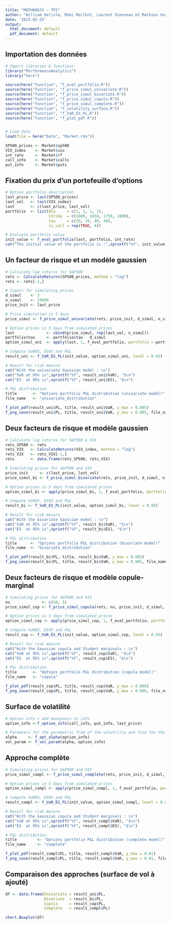 ---
title: "MATH60633 – TP2"
author: "William Delisle, Rémi Mailhot, Laurent Vienneau et Mathieu Verville"
date: '2023-02-25'
output:
  html_document: default
  pdf_document: default
---

## Importation des données

```{r}

# Import libraries & functions
library("PerformanceAnalytics")
library("here")

source(here("function", "f_eval_portfolio.R"))
source(here("function", "f_price_simul_univariate.R"))
source(here("function", "f_price_simul_bivariate.R"))
source(here("function", "f_price_simul_copula.R"))
source(here("function", "f_price_simul_complete.R"))
source(here("function", "f_volatility_surface.R"))
source(here("function", "f_VaR_ES_PL.R"))
source(here("function", "f_plot_pdf.R"))


# Load data
load(file = here("Data", "Market.rda"))

SP500_prices <- Market$sp500  
VIX_index    <- Market$vix
int_rate     <- Market$rf
call_info    <- Market$calls
put_info     <- Market$puts
```

## Fixation du prix d'un portefeuille d'options

```{r}

# Option portfolio description
last_price <- last(SP500_prices)
last_vol   <- last(VIX_index)
last       <- c(last_price, last_vol)
portfolio  <- list(Qty     = c(1, 1, 1, 1),
                   Strike  = c(1600, 1650, 1750, 1800),
                   tau     = c(20, 20, 40, 40),
                   is_call = rep(TRUE, 4))

# Evaluate portfolio value
init_value <- f_eval_portfolio(last, portfolio, int_rate)
cat("The initial value of the portfolio is :",sprintf("%f", init_value), "$\n")
```

## Un facteur de risque et un modèle gaussien

```{r}

# Calculate log returns for S&P500
rets <- CalculateReturns(SP500_prices, method = "log")
rets <- rets[-1,]

# Inputs for simulating prices
d_simul    <- 5
n_simul    <- 10000
price_init <- last_price

# Price simulation in 5 days
price_simul <- f_price_simul_univariate(rets, price_init, d_simul, n_simul)

# Option prices in 5 days from simulated prices
last              <- cbind(price_simul, rep(last_vol, n_simul))
portfolio$tau     <- portfolio$tau - d_simul
option_simul_uni  <- apply(last, 1, f_eval_portfolio, portfolio = portfolio, int_rate = int_rate)

# Compute VaR95, ES95 and P&L
result_uni <- f_VaR_ES_PL(init_value, option_simul_uni, level = 0.95)

# Result for risk mesure
cat("With the univariate Gaussian model : \n")
cat("VaR at 95% is",sprintf("%f", result_uni$VaR), "$\n")
cat("ES  at 95% is",sprintf("%f", result_uni$ES), "$\n")
```

```{r}

# P&L distribution
title       <- "Options portfolio P&L distribution (univariate model)"
file_name   <- "univariate_distribution"

f_plot_pdf(result_uni$PL, title, result_uni$VaR, y_max = 0.005)
f_png_save(result_uni$PL, title, result_uni$VaR, y_max = 0.005, file_name)

```

## Deux facteurs de risque et modèle gaussien

```{r}

# Calculate log returns for S&P500 & VIX
rets_SP500 <- rets
rets_VIX   <- CalculateReturns(VIX_index, method = "log")
rets_VIX   <- rets_VIX[-1,]
rets       <- data.frame(rets_SP500, rets_VIX)

# Simulating prices for S&P500 and VIX
price_init     <- c(last_price, last_vol)
price_simul_bi <- f_price_simul_bivariate(rets, price_init, d_simul, n_simul) 

# Option prices in 5 days from simulated prices
option_simul_bi <- apply(price_simul_bi, 1, f_eval_portfolio, portfolio = portfolio, int_rate = int_rate)

# Compute VaR95, ES95 and P&L
result_bi <- f_VaR_ES_PL(init_value, option_simul_bi, level = 0.95)

# Result for risk mesure
cat("With the bivariate Gaussian model : \n")
cat("VaR at 95% is",sprintf("%f", result_bi$VaR), "$\n")
cat("ES  at 95% is",sprintf("%f", result_bi$ES), "$\n")
```

```{r}

# P&L distribution
title      <- "Options portfolio P&L distribution (bivariate model)"
file_name  <- "bivariate_distribution"

f_plot_pdf(result_bi$PL, title, result_bi$VaR, y_max = 0.005)
f_png_save(result_bi$PL, title, result_bi$VaR, y_max = 0.005, file_name)
```

## Deux facteurs de risque et modèle copule-marginal

```{r}

# Simulating prices for S&P500 and VIX
nu              <- c(10, 5)
price_simul_cop <- f_price_simul_copula(rets, nu, price_init, d_simul, n_simul)

# Option prices in 5 days from simulated prices
option_simul_cop <- apply(price_simul_cop, 1, f_eval_portfolio, portfolio = portfolio, int_rate = int_rate)

# Compute VaR95, ES95 and P&L
result_cop <- f_VaR_ES_PL(init_value, option_simul_cop, level = 0.95)

# Result for risk mesure
cat("With the Gaussian copula and Student marginals : \n")
cat("VaR at 95% is",sprintf("%f", result_cop$VaR), "$\n")
cat("ES  at 95% is",sprintf("%f", result_cop$ES), "$\n")
```

```{r}

# P&L distribution
title       <- "Options portfolio P&L distribution (copula model)"
file_name   <- "copula"

f_plot_pdf(result_cop$PL, title, result_cop$VaR, y_max = 0.006)
f_png_save(result_cop$PL, title, result_cop$VaR, y_max = 0.006, file_name)
```

## Surface de volatilité

```{r}

# Option info + add moneyness to info
option_info <-f_option_info(call_info, put_info, last_price)

# Paramters for the parametric from of the volatility and find the the parametric vol
alpha     <- f_opt_alpha(option_info)
vol_param <- f_vol_param(alpha, option_info)


```

## Approche complète

```{r}

# Simulating prices for S&P500 and VIX
price_simul_compl <- f_price_simul_complete(rets, price_init, d_simul, n_simul)

# Option prices in 5 days from simulated prices
option_simul_compl <- apply(price_simul_compl, 1, f_eval_portfolio, portfolio = portfolio, int_rate = int_rate)

# Compute VaR95, ES95 and P&L
result_compl <- f_VaR_ES_PL(init_value, option_simul_compl, level = 0.95)

# Result for risk mesure
cat("With the Gaussian copula and Student marginals : \n")
cat("VaR at 95% is",sprintf("%f", result_compl$VaR), "$\n")
cat("ES  at 95% is",sprintf("%f", result_compl$ES), "$\n")

```

```{r}

# P&L distribution
title         <- "Options portfolio P&L distribution (complete model)"
file_name     <- "complete"

f_plot_pdf(result_compl$PL, title, result_compl$VaR, y_max = 0.01)
f_png_save(result_compl$PL, title, result_compl$VaR, y_max = 0.01, file_name)
```

## Comparaison des approches (surface de vol à ajouté)

```{r}

df <- data.frame(Univariate = result_uni$PL,
                 Bivariate  = result_bi$PL,
                 Copula     = result_cop$PL,
                 Complete   = result_compl$PL)

chart.Boxplot(df)
```
